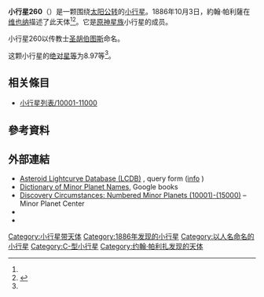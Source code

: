 {{Infobox planet
 | minorplanet     = yes
 | name            = 260 Huberta
 | background      = #D6D6D6
 | image = 
 | image_size      = 
 | caption         =
 | discovery_ref   =  <ref name="MPC-object" />
 | discoverer      = [[約翰·帕利薩|約翰·帕利薩]]
 | discovery_site  = [[维也纳|维也纳]]
 | discovered      = 1886年10月3日
 | mpc_name        = 260 Huberta
 | alt_names       = 260 Huberta
 | pronounced      = 
 | named_after     = <ref name="MPC-object" />
 | mp_category     = [[主帶小行星|主帶小行星]] <ref name="MPC-object" /><ref name="jpldata" />
 | orbit_ref       = <ref name="a">[http://ssd.jpl.nasa.gov/sbdb.cgi?sstr=260 260] {{Wayback|url=http://ssd.jpl.nasa.gov/sbdb.cgi?sstr=260 |date=20201125092724 }}，小行星數據庫瀏覽器（JPL Small-Body Database Browser）－[[美国国家航空航天局|美国国家航空航天局]]喷气推进实验室</ref>
 | epoch           = 2018-03-23.0（[[儒略日|JD]] 2458200.5）
 | uncertainty     = 0
 | observation_arc = 
 | aphelion = {{convert|3.840|AU|km|3|abbr=on|lk=out}}
 | perihelion      = {{convert|3.0532039|AU|km|3|abbr=on}}
 | semimajor       = 3.4465255
 | eccentricity    = 0.1141212
 | period          = 6.4[[儒略年|yr]]
 | mean_anomaly    = 203.36601[[度|°]]
 | mean_motion     = {{Deg2DMS|0.15403930|sup=ms}} / day
 | inclination     = 6.41379
 | asc_node        = 165.39164°
 | arg_peri        = 180.82607
 | mean_diameter   = 
 | rotation        = 
 | albedo          =
 | spectral_type   =
 | abs_magnitude   = 8.97<ref name="jpldata" />
}}
'''小行星260'''（{{lang-en|260 Huberta}}）是一颗围绕[[太阳|太阳]][[公转|公转]]的[[小行星|小行星]]。1886年10月3日，約翰·帕利薩在[[维也纳|维也纳]]描述了此天体<ref name="a" /><ref>{{cite news|title=小行星列表|url=http://cfa-www.harvard.edu/iau/lists/NumberedMPs.txt|accessdate=2018-10-19|newspaper=哈佛大学|archive-date=2008-05-17|archive-url=https://web.archive.org/web/20080517010638/http://cfa-www.harvard.edu/iau/lists/NumberedMPs.txt|dead-url=no}}</ref>。它是[[原神星族|原神星族]]小行星的成员。

小行星260以传教士[[圣胡伯图斯|圣胡伯图斯]]命名。

这颗小行星的[[绝对星等|绝对星等]]为8.97等<ref name="a" />。

== 相关條目 ==
*[[小行星列表/10001-11000|小行星列表/10001-11000]]

== 參考資料 ==
{{reflist|refs=

<ref name="jpldata">{{cite web
 |type         = 2018-01-26 last obs.
 |title        = JPL Small-Body Database Browser:260 Huberta-260 Huberta
 |url          = https://ssd.jpl.nasa.gov/sbdb.cgi?sstr=260
 |publisher    = [[Jet_Propulsion_Laboratory|Jet Propulsion Laboratory]]
 |accessdate   = 28 March 2018
 |archive-date = 2020-11-25
 |archive-url  = https://web.archive.org/web/20201125092724/https://ssd.jpl.nasa.gov/sbdb.cgi?sstr=260
 |dead-url     = no
}}</ref>

<ref name="MPC-object">{{cite web
  |title      = 260 Huberta
  |work      = Minor Planet Center
  |url      = https://www.minorplanetcenter.net/db_search/show_object?object_id=260
  |accessdate      = 28 March 2018
  |archive-date      = 2016-03-04
  |archive-url      = https://web.archive.org/web/20160304102359/http://minorplanetcenter.net/db_search/show_object?object_id=260
  |dead-url      = no
  }}</ref>

}}

==  外部連結 ==
* [http://www.minorplanet.info/PHP/lcdbsummaryquery.php Asteroid Lightcurve Database (LCDB)] {{Wayback|url=http://www.minorplanet.info/PHP/lcdbsummaryquery.php |date=20171210173955 }}, query form ([http://www.minorplanet.info/lightcurvedatabase.html info] {{Wayback|url=http://www.minorplanet.info/lightcurvedatabase.html |date=20171216050541 }})
* [https://books.google.com/books?id=aeAg1X7afOoC&pg Dictionary of Minor Planet Names], Google books
* [http://www.minorplanetcenter.net/iau/lists/NumberedMPs010001.html Discovery Circumstances: Numbered Minor Planets (10001)-(15000)] {{Wayback|url=http://www.minorplanetcenter.net/iau/lists/NumberedMPs010001.html |date=20180612162317 }} – Minor Planet Center
* {{AstDys|260}}
* {{JPL small body}}

{{Minor Planet Number|[[小行星259|小行星259]]|[[小行星261|小行星261]]}}
{{小天体}}

[[Category:小行星带天体|Category:小行星带天体]]
[[Category:1886年发现的小行星|Category:1886年发现的小行星]]
[[Category:以人名命名的小行星|Category:以人名命名的小行星]]
[[Category:C-型小行星|Category:C-型小行星]]
[[Category:约翰·帕利扎发现的天体|Category:约翰·帕利扎发现的天体]]